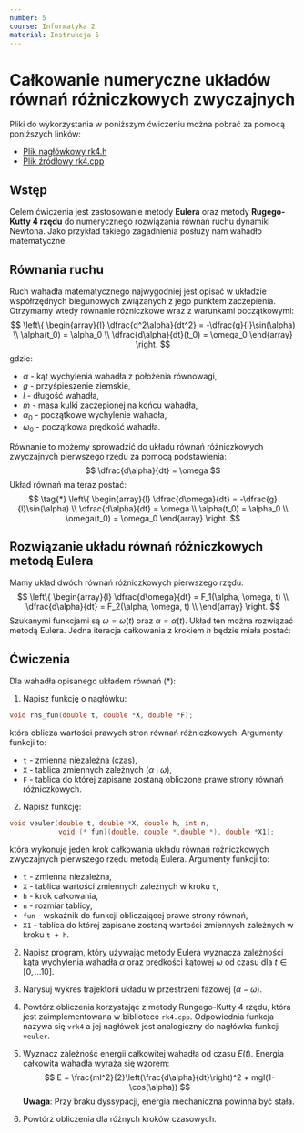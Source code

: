 ```yaml
---
number: 5
course: Informatyka 2
material: Instrukcja 5
---
```


# Całkowanie numeryczne układów równań różniczkowych zwyczajnych

Pliki do wykorzystania w poniższym ćwiczeniu można pobrać za pomocą poniższych linków:

 - [Plik nagłówkowy rk4.h](http://ccfd.github.io/courses/code/info2/rk4.h)
 - [Plik źródłowy rk4.cpp](http://ccfd.github.io/courses/code/info2/rk4.cpp)

## Wstęp

Celem ćwiczenia jest zastosowanie metody **Eulera** oraz metody **Rugego-Kutty 4 rzędu** do numerycznego rozwiązania równań ruchu dynamiki Newtona.
Jako przykład takiego zagadnienia posłuży nam wahadło matematyczne.

## Równania ruchu

Ruch wahadła matematycznego najwygodniej jest opisać w układzie współrzędnych biegunowych związanych z jego punktem zaczepienia.
Otrzymamy wtedy równanie różniczkowe wraz z warunkami początkowymi:
$$
\left\{
\begin{array}{l}
  \dfrac{d^2\alpha}{dt^2} = -\dfrac{g}{l}\sin(\alpha) \\
  \alpha(t_0) = \alpha_0 \\
  \dfrac{d\alpha}{dt}(t_0) = \omega_0
\end{array}
\right.
$$
gdzie:

- $\alpha$ - kąt wychylenia wahadła z położenia równowagi,
- $g$ - przyśpieszenie ziemskie,
- $l$ - długość wahadła,
- $m$ - masa kulki zaczepionej na końcu wahadła,
- $\alpha_0$ - początkowe wychylenie wahadła,
- $\omega_0$ - początkowa prędkość wahadła.

Równanie to możemy sprowadzić do układu równań różniczkowych zwyczajnych pierwszego rzędu za pomocą podstawienia:
$$
\dfrac{d\alpha}{dt} = \omega
$$
Układ równań ma teraz postać:
$$
\tag{*}
\left\{
\begin{array}{l}
  \dfrac{d\omega}{dt} = -\dfrac{g}{l}\sin(\alpha) \\
  \dfrac{d\alpha}{dt} = \omega \\
  \alpha(t_0) = \alpha_0 \\
  \omega(t_0) = \omega_0
\end{array}
\right.
$$

## Rozwiązanie układu równań różniczkowych metodą Eulera

Mamy układ dwóch równań różniczkowych pierwszego rzędu:
$$
\left\{
\begin{array}{l}
  \dfrac{d\omega}{dt} = F_1(\alpha, \omega, t) \\
  \dfrac{d\alpha}{dt} = F_2(\alpha, \omega, t) \\
\end{array}
\right.
$$
Szukanymi funkcjami są $\omega = \omega(t)$ oraz $\alpha = \alpha(t)$.
Układ ten można rozwiązać metodą Eulera.
Jedna iteracja całkowania z krokiem $h$ będzie miała postać:
\begin{equation}
\left\{
\begin{array}{l}
  \omega(t_{i+1}) = \omega(t_i) + h \cdot F_1(\alpha(t_i), \omega(t_i), t_i) \\
  \alpha(t_{i+1}) = \alpha(t_i) + h \cdot F_2(\alpha(t_i), \omega(t_i), t_i) \\
\end{array}
\right.
\end{equation}

## Ćwiczenia

Dla wahadła opisanego układem równań (*):

1. Napisz funkcję o nagłówku:
```c++
void rhs_fun(double t, double *X, double *F);
```
która oblicza wartości prawych stron równań różniczkowych.
Argumenty funkcji to:

- `t` - zmienna niezależna (czas),
- `X` - tablica zmiennych zależnych ($\alpha$ i $\omega$),
- `F` - tablica do której zapisane zostaną obliczone prawe strony równań różniczkowych.

2. Napisz funkcję:
```c++
void veuler(double t, double *X, double h, int n,
            void (* fun)(double, double *,double *), double *X1);
```
która wykonuje jeden krok całkowania układu równań różniczkowych zwyczajnych pierwszego rzędu metodą Eulera.
Argumenty funkcji to:

- `t` - zmienna niezależna,
- `X` - tablica wartości zmiennych zależnych w kroku `t`,
- `h` - krok całkowania,
- `n` - rozmiar tablicy,
- `fun` - wskaźnik do funkcji obliczającej prawe strony równań,
- `X1` - tablica do której zapisane zostaną wartości zmiennych zależnych w kroku `t + h`.

2. Napisz program, który używając metody Eulera wyznacza zależności kąta wychylenia wahadła $\alpha$ oraz prędkości kątowej $\omega$ od czasu dla $t \in \left[0, \ldots 10\right]$.

3. Narysuj wykres trajektorii układu w przestrzeni fazowej ($\alpha-\omega$).

4. Powtórz obliczenia korzystając z metody Rungego-Kutty 4 rzędu, która jest zaimplementowana w bibliotece `rk4.cpp`.
Odpowiednia funkcja nazywa się `vrk4` a jej nagłówek jest analogiczny do nagłówka funkcji `veuler`.

5. Wyznacz zależność energii całkowitej wahadła od czasu $E(t)$.
Energia całkowita wahadła wyraża się wzorem:
$$
E = \frac{ml^2}{2}\left(\frac{d\alpha}{dt}\right)^2 + mgl(1-\cos(\alpha))
$$
**Uwaga**: Przy braku dyssypacji, energia mechaniczna powinna być stała.

6. Powtórz obliczenia dla różnych kroków czasowych.

